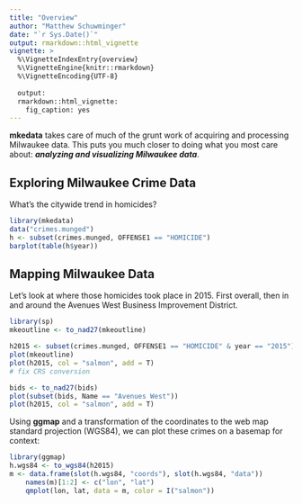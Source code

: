 ```yaml
---
title: "Overview"
author: "Matthew Schuwminger"
date: "`r Sys.Date()`"
output: rmarkdown::html_vignette
vignette: >
  %\VignetteIndexEntry{overview}
  %\VignetteEngine{knitr::rmarkdown}
  %\VignetteEncoding{UTF-8}
  
  output:
  rmarkdown::html_vignette:
    fig_caption: yes
---
```


**mkedata** takes care of much of the grunt work of acquiring and 
processing Milwaukee data. This puts you much closer to doing what you most 
care about: ***analyzing and visualizing Milwaukee data***.

## Exploring Milwaukee Crime Data

What's the citywide trend in homicides?
```r
library(mkedata)
data("crimes.munged")
h <- subset(crimes.munged, OFFENSE1 == "HOMICIDE")
barplot(table(h$year))

```

## Mapping Milwaukee Data

Let's look at where those homicides took place in 2015. First overall, then in 
and around the Avenues West Business Improvement District.

```r
library(sp)
mkeoutline <- to_nad27(mkeoutline)

h2015 <- subset(crimes.munged, OFFENSE1 == "HOMICIDE" & year == "2015")
plot(mkeoutline)
plot(h2015, col = "salmon", add = T)
# fix CRS conversion

bids <- to_nad27(bids)
plot(subset(bids, Name == "Avenues West"))
plot(h2015, col = "salmon", add = T)

```


Using **ggmap** and a transformation of the coordinates to the web map standard 
projection (WGS84), we can plot these crimes on a basemap for context:
```r
library(ggmap)
h.wgs84 <- to_wgs84(h2015) 
m <- data.frame(slot(h.wgs84, "coords"), slot(h.wgs84, "data"))
    names(m)[1:2] <- c("lon", "lat")
    qmplot(lon, lat, data = m, color = I("salmon"))

```

